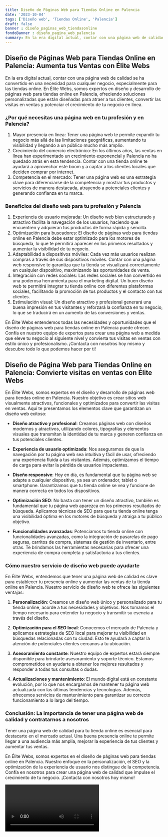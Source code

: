 ```yaml
---
title: Diseño de Páginas Web para Tiendas Online en Palencia
date: '2023-10-04'
tags: ['Diseño web', 'Tiendas Online', 'Palencia']
draft: false
banner : diseño_paginas_web_tiendasonline
fondoBanner : diseño_pagina_web_palencia
summary: En la era digital actual, contar con una página web de calidad se ha convertido en una necesidad para cualquier negocio, especialmente para las tiendas online. En Élite Webs, somos expertos en diseño y desarrollo de páginas web para tiendas online en Palencia, ofreciendo soluciones personalizadas que están diseñadas para atraer a tus clientes, convertir las visitas en ventas y potenciar el crecimiento de tu negocio en línea.
---
```


## Diseño de Páginas Web para Tiendas Online en Palencia: Aumenta tus Ventas con Élite Webs

En la era digital actual, contar con una página web de calidad se ha convertido en una necesidad para cualquier negocio, especialmente para las tiendas online. En Élite Webs, somos expertos en diseño y desarrollo de páginas web para tiendas online en Palencia, ofreciendo soluciones personalizadas que están diseñadas para atraer a tus clientes, convertir las visitas en ventas y potenciar el crecimiento de tu negocio en línea.

### ¿Por qué necesitas una página web en tu profesión y en Palencia?

1. Mayor presencia en línea: Tener una página web te permite expandir tu negocio más allá de las limitaciones geográficas, aumentando tu visibilidad y llegando a un público mucho más amplio.
2. Crecimiento del comercio electrónico: En los últimos años, las ventas en línea han experimentado un crecimiento exponencial y Palencia no ha quedado atrás en esta tendencia. Contar con una tienda online te ayudará a aprovechar este boom y a captar a los clientes locales que deciden comprar por internet.
3. Competencia en el mercado: Tener una página web es una estrategia clave para diferenciarse de la competencia y mostrar tus productos y servicios de manera destacada, atrayendo a potenciales clientes y generando confianza en tu marca.

### Beneficios del diseño web para tu profesión y Palencia

1. Experiencia de usuario mejorada: Un diseño web bien estructurado y atractivo facilita la navegación de los usuarios, haciendo que encuentren y adquieran tus productos de forma rápida y sencilla.
2. Optimización para buscadores: El diseño de páginas web para tiendas online en Palencia debe estar optimizado para los motores de búsqueda, lo que te permitirá aparecer en los primeros resultados y aumentar la visibilidad de tu negocio.
3. Adaptabilidad a dispositivos móviles: Cada vez más usuarios realizan compras a través de sus dispositivos móviles. Contar con una página web responsive te garantiza que tu tienda se visualizará correctamente en cualquier dispositivo, maximizando las oportunidades de venta.
4. Integración con redes sociales: Las redes sociales se han convertido en una poderosa herramienta para el marketing digital. Un buen diseño web te permitirá integrar tu tienda online con diferentes plataformas sociales, facilitando la promoción de tus productos y el contacto con tus clientes.
5. Estimulación visual: Un diseño atractivo y profesional generará una buena impresión en tus visitantes y reforzará la confianza en tu negocio, lo que se traducirá en un aumento de las conversiones y ventas.

En Élite Webs entendemos todas las necesidades y oportunidades que el diseño de páginas web para tiendas online en Palencia puede ofrecer. Confía en nuestro equipo de expertos para crear una página web a medida que eleve tu negocio al siguiente nivel y convierta tus visitas en ventas con estilo único y profesionalismo. ¡Contacta con nosotros hoy mismo y descubre todo lo que podemos hacer por ti!

<GifSeo />

<Cta />

## **Diseño de Página Web para Tiendas Online en Palencia: Convierte visitas en ventas con Élite Webs**

En Élite Webs, somos expertos en el diseño y desarrollo de páginas web para tiendas online en Palencia. Nuestro objetivo es crear sitios web visualmente atractivos, funcionales y optimizados para convertir las visitas en ventas. Aquí te presentamos los elementos clave que garantizan un diseño web exitoso:

- **Diseño atractivo y profesional**: Creamos páginas web con diseños modernos y atractivos, utilizando colores, tipografías y elementos visuales que transmitan la identidad de tu marca y generen confianza en tus potenciales clientes.

- **Experiencia de usuario optimizada**: Nos aseguramos de que la navegación por tu página web sea intuitiva y fácil de usar, ofreciendo una experiencia fluida a tus visitantes. Además, optimizamos el tiempo de carga para evitar la pérdida de usuarios impacientes.

- **Diseño responsive**: Hoy en día, es fundamental que tu página web se adapte a cualquier dispositivo, ya sea un ordenador, tablet o smartphone. Garantizamos que tu tienda online se vea y funcione de manera correcta en todos los dispositivos.

- **Optimización SEO**: No basta con tener un diseño atractivo, también es fundamental que tu página web aparezca en los primeros resultados de búsqueda. Aplicamos técnicas de SEO para que tu tienda online tenga una visibilidad óptima en los motores de búsqueda y atraiga a tu público objetivo.

- **Funcionalidades avanzadas**: Potenciamos tu tienda online con funcionalidades avanzadas, como la integración de pasarelas de pago seguras, carritos de compra, sistemas de gestión de inventario, entre otras. Te brindamos las herramientas necesarias para ofrecer una experiencia de compra completa y satisfactoria a tus clientes.

### **Cómo nuestro servicio de diseño web puede ayudarte**

En Élite Webs, entendemos que tener una página web de calidad es clave para establecer tu presencia online y aumentar las ventas de tu tienda online en Palencia. Nuestro servicio de diseño web te ofrece las siguientes ventajas:

1. **Personalización**: Creamos un diseño web único y personalizado para tu tienda online, acorde a tus necesidades y objetivos. Nos tomamos el tiempo necesario para entender tu negocio y transmitir su esencia a través del diseño.

2. **Optimización para el SEO local**: Conocemos el mercado de Palencia y aplicamos estrategias de SEO local para mejorar tu visibilidad en búsquedas relacionadas con tu ciudad. Esto te ayudará a captar la atención de potenciales clientes cercanos a tu ubicación.

3. **Asesoramiento constante**: Nuestro equipo de expertos estará siempre disponible para brindarte asesoramiento y soporte técnico. Estamos comprometidos en ayudarte a obtener los mejores resultados y responder a todas tus consultas o dudas.

4. **Actualizaciones y mantenimiento**: El mundo digital está en constante evolución, por lo que nos encargamos de mantener tu página web actualizada con las últimas tendencias y tecnologías. Además, ofrecemos servicios de mantenimiento para garantizar su correcto funcionamiento a lo largo del tiempo.

### **Conclusión: La importancia de tener una página web de calidad y contratarnos a nosotros**

Tener una página web de calidad para tu tienda online es esencial para destacarte en el mercado actual. Una buena presencia online te permite llegar a una audiencia más amplia, mejorar la experiencia de tus clientes y aumentar tus ventas.

En Élite Webs, somos expertos en el diseño de páginas web para tiendas online en Palencia. Nuestro enfoque en la personalización, el SEO y la optimización de la experiencia de usuario nos distingue de la competencia. Confía en nosotros para crear una página web de calidad que impulse el crecimiento de tu negocio. ¡Contacta con nosotros hoy mismo!

<Video />

<CtaBot job='Tiendas Online' city='Palencia'/>

<Gmaps query='Palencia+españa+maps' />